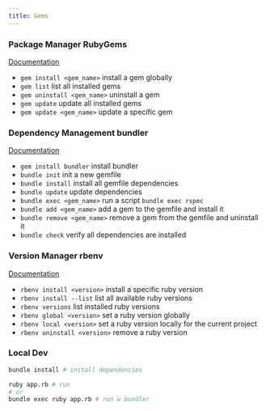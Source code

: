 ```yaml
---
title: Gems
---
```


### Package Manager **RubyGems**

[Documentation](https://guides.rubygems.org/)

- `gem install <gem_name>` install a gem globally
- `gem list` list all installed gems
- `gem uninstall <gem_name>` uninstall a gem
- `gem update` update all installed gems
- `gem update <gem_name>` update a specific gem

### Dependency Management **bundler**

[Documentation](https://bundler.io/)

- `gem install bundler` install bundler
- `bundle init` init a new gemfile
- `bundle install` install all gemfile dependencies
- `bundle update` update dependencies
- `bundle exec <gem_name>` run a script `bundle exec rspec`
- `bundle add <gem_name>` add a gem to the gemfile and install it
- `bundle remove <gem_name>` remove a gem from the gemfile and uninstall it
- `bundle check` verify all dependencies are installed

### Version Manager **rbenv**

[Documentation](https://github.com/rbenv/rbenv)

- `rbenv install <version>` install a specific ruby version
- `rbenv install --list` list all available ruby versions
- `rbenv versions` list installed ruby versions
- `rbenv global <version>` set a ruby version globally
- `rbenv local <version>` set a ruby version locally for the current project
- `rbenv uninstall <version>` remove a ruby version

### Local Dev

```zsh
bundle install # install dependencies

ruby app.rb # run
# or
bundle exec ruby app.rb # run w bundler
```
